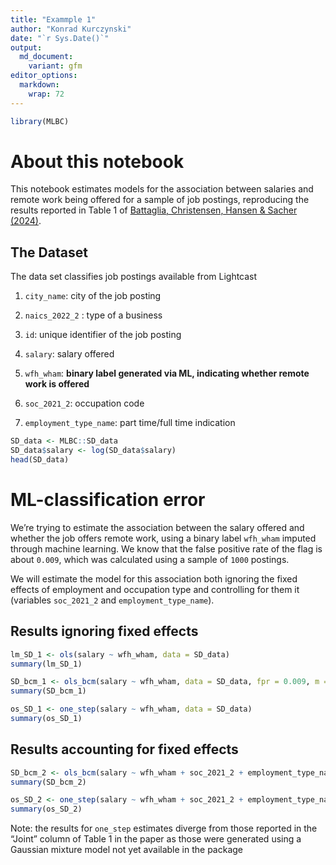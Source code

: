 ```yaml
---
title: "Exammple 1"
author: "Konrad Kurczynski"
date: "`r Sys.Date()`"
output: 
  md_document:
    variant: gfm
editor_options: 
  markdown: 
    wrap: 72
---
```


```r
library(MLBC)
```

# About this notebook

This notebook estimates models for the association between salaries and remote work being offered for 
a sample of job postings, reproducing the results reported in Table 1 of [Battaglia, Christensen, Hansen & Sacher (2024)](https://arxiv.org/abs/2402.15585). 

## The Dataset

The data set classifies job postings available from Lightcast

1.  `city_name`: city of the job posting

2.  `naics_2022_2` : type of a business

3.  `id`: unique identifier of the job posting

4.  `salary`: salary offered

5.  `wfh_wham`: **binary label generated via ML, indicating whether
    remote work is offered**

6.  `soc_2021_2`: occupation code

7.  `employment_type_name`: part time/full time indication


```r
SD_data <- MLBC::SD_data
SD_data$salary <- log(SD_data$salary)
head(SD_data)
```

# ML-classification error

We're trying to estimate the association between the salary offered and whether the
job offers remote work, using a binary label `wfh_wham` imputed through
machine learning. We know that the false positive rate of the flag is
about `0.009`, which was calculated using a sample of `1000` postings. 

We will estimate the model for this association both ignoring the fixed effects of 
employment and occupation type and controlling for them it (variables `soc_2021_2` and
`employment_type_name`).

## Results ignoring fixed effects

```r
lm_SD_1 <- ols(salary ~ wfh_wham, data = SD_data)
summary(lm_SD_1)
```
```r
SD_bcm_1 <- ols_bcm(salary ~ wfh_wham, data = SD_data, fpr = 0.009, m = 1000)
summary(SD_bcm_1)
```
```r
os_SD_1 <- one_step(salary ~ wfh_wham, data = SD_data)
summary(os_SD_1)
```

## Results accounting for fixed effects

```r
SD_bcm_2 <- ols_bcm(salary ~ wfh_wham + soc_2021_2 + employment_type_name, data = SD_data, fpr = 0.009, m = 1000)
summary(SD_bcm_2)
```

```r
os_SD_2 <- one_step(salary ~ wfh_wham + soc_2021_2 + employment_type_name, data = SD_data)
summary(os_SD_2) 
```
Note: the results for `one_step` estimates diverge from those reported in the "Joint" column of Table 1 in the paper as those were generated using a Gaussian mixture model not yet available in the package


